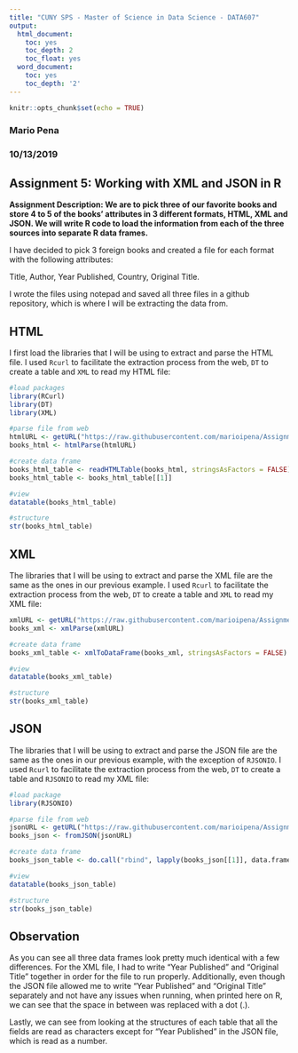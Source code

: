 ```yaml
---
title: "CUNY SPS - Master of Science in Data Science - DATA607"
output:
  html_document:
    toc: yes
    toc_depth: 2
    toc_float: yes
  word_document:
    toc: yes
    toc_depth: '2'
---
```


```r
knitr::opts_chunk$set(echo = TRUE)
```
### Mario Pena
### 10/13/2019


## Assignment 5: Working with XML and JSON in R


**Assignment Description: We are to pick three of our favorite books and store 4 to 5 of the books' attributes in 3 different formats, HTML, XML and JSON. We will write R code to load the information from each of the three sources into separate R data frames.**

I have decided to pick 3 foreign books and created a file for each format with the following attributes:

Title, Author, Year Published, Country, Original Title.

I wrote the files using notepad and saved all three files in a github repository, which is where I will be extracting the data from.

## HTML

I first load the libraries that I will be using to extract and parse the HTML file. I used `Rcurl` to facilitate the extraction process from the web, `DT` to create a table and `XML` to read my HTML file:

```r
#load packages
library(RCurl)
library(DT)
library(XML)

#parse file from web
htmlURL <- getURL("https://raw.githubusercontent.com/marioipena/Assignment5DATA607/master/ForeignBooks.html")
books_html <- htmlParse(htmlURL)

#create data frame
books_html_table <- readHTMLTable(books_html, stringsAsFactors = FALSE)
books_html_table <- books_html_table[[1]]

#view
datatable(books_html_table)

#structure
str(books_html_table)
```

## XML

The libraries that I will be using to extract and parse the XML file are the same as the ones in our previous example. I used `Rcurl` to facilitate the extraction process from the web, `DT` to create a table and `XML` to read my XML file:

```r
xmlURL <- getURL("https://raw.githubusercontent.com/marioipena/Assignment5DATA607/master/ForeignBooks.xml")
books_xml <- xmlParse(xmlURL)

#create data frame
books_xml_table <- xmlToDataFrame(books_xml, stringsAsFactors = FALSE)

#view
datatable(books_xml_table)

#structure
str(books_xml_table)
```

## JSON

The libraries that I will be using to extract and parse the JSON file are the same as the ones in our previous example, with the exception of `RJSONIO`. I used `Rcurl` to facilitate the extraction process from the web, `DT` to create a table and `RJSONIO` to read my XML file:

```r
#load package
library(RJSONIO)

#parse file from web
jsonURL <- getURL("https://raw.githubusercontent.com/marioipena/Assignment5DATA607/master/ForeignBooks.json")
books_json <- fromJSON(jsonURL)

#create data frame
books_json_table <- do.call("rbind", lapply(books_json[[1]], data.frame, stringsAsFactors = FALSE))

#view
datatable(books_json_table)

#structure
str(books_json_table)
```

## Observation

As you can see all three data frames look pretty much identical with a few differences. For the XML file, I had to write "Year Published" and "Original Title" together in order for the file to run properly. Additionally, even though the JSON file allowed me to write "Year Published" and "Original Title" separately and not have any issues when running, when printed here on R, we can see that the space in between was replaced with a dot (.).

Lastly, we can see from looking at the structures of each table that all the fields are read as characters except for "Year Published" in the JSON file, which is read as a number.


